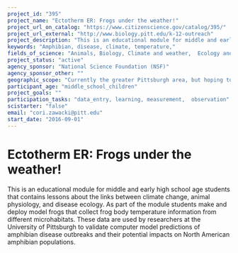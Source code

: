 ```yaml
---
project_id: "395"
project_name: "Ectotherm ER: Frogs under the weather!"
project_url_on_catalog: "https://www.citizenscience.gov/catalog/395/"
project_url_external: "http://www.biology.pitt.edu/k-12-outreach"
project_description: "This is an educational module for middle and early high school age students that contains lessons about the links between climate change, animal physiology, and disease ecology.  As part of the module students make and deploy model frogs that collect frog body temperature information from different microhabitats.  These data are used by researchers at the University of Pittsburgh to validate computer model predictions of amphibian disease outbreaks and their potential impacts on North American amphibian populations."
keywords: "Amphibian, disease, climate, temperature,"
fields_of_science: "Animals, Biology, Climate and weather,  Ecology and environment,  Nature and outdoors"
project_status: "active"
agency_sponsor: "National Science Foundation (NSF)"
agency_sponsor_other: ""
geographic_scope: "Currently the greater Pittsburgh area, but hoping to expand in the coming years."
participant_age: "middle_school_children"
project_goals: ""
participation_tasks: "data_entry, learning, measurement,  observation"
scistarter: "false"
email: "cori.zawacki@pitt.edu"
start_date: "2016-09-01"
---
```


# Ectotherm ER: Frogs under the weather!

This is an educational module for middle and early high school age students that contains lessons about the links between climate change, animal physiology, and disease ecology.  As part of the module students make and deploy model frogs that collect frog body temperature information from different microhabitats.  These data are used by researchers at the University of Pittsburgh to validate computer model predictions of amphibian disease outbreaks and their potential impacts on North American amphibian populations.
